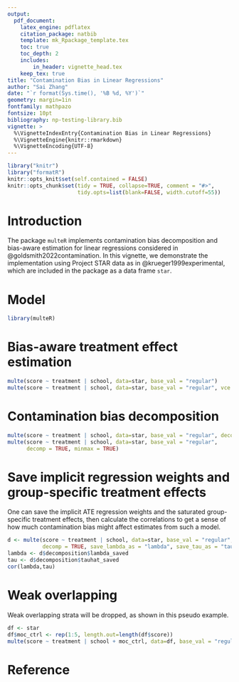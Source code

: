 ```yaml
---
output:
  pdf_document:
    latex_engine: pdflatex
    citation_package: natbib
    template: mk_Rpackage_template.tex
    toc: true
    toc_depth: 2
    includes:
        in_header: vignette_head.tex
    keep_tex: true
title: "Contamination Bias in Linear Regressions"
author: "Sai Zhang"
date: "`r format(Sys.time(), '%B %d, %Y')`"
geometry: margin=1in
fontfamily: mathpazo
fontsize: 10pt
bibliography: np-testing-library.bib
vignette: >
  %\VignetteIndexEntry{Contamination Bias in Linear Regressions}
  %\VignetteEngine{knitr::rmarkdown}
  %\VignetteEncoding{UTF-8}
---
```


```r
library("knitr")
library("formatR")
knitr::opts_knit$set(self.contained = FALSE)
knitr::opts_chunk$set(tidy = TRUE, collapse=TRUE, comment = "#>",
                      tidy.opts=list(blank=FALSE, width.cutoff=55))
```

# Introduction

The package `multeR` implements contamination bias decomposition and bias-aware
estimation for linear regressions considered in @goldsmith2022contamination. 
In this vignette, we demonstrate the implementation using Project STAR data as
in @krueger1999experimental, which are included in the package as a data frame 
`star`.

# Model

```r
library(multeR)
```

# Bias-aware treatment effect estimation
```r
multe(score ~ treatment | school, data=star, base_val = "regular")
multe(score ~ treatment | school, data=star, base_val = "regular", vce = "oracle")
```

# Contamination bias decomposition
```r
multe(score ~ treatment | school, data=star, base_val = "regular", decomp = TRUE)
multe(score ~ treatment | school, data=star, base_val = "regular", 
      decomp = TRUE, minmax = TRUE)
```

# Save implicit regression weights and group-specific treatment effects
One can save the implicit ATE regression weights and the saturated group-specific 
treatment effects, then calculate the correlations to get a sense of how much 
contamination bias might affect estimates from such a model.
 
```r
d <- multe(score ~ treatment | school, data=star, base_val = "regular", 
           decomp = TRUE, save_lambda_as = "lambda", save_tau_as = "tau", print=FALSE)
lambda <- d$decomposition$lambda_saved
tau <- d$decomposition$tauhat_saved
cor(lambda,tau)
```

# Weak overlapping
Weak overlapping strata will be dropped, as shown in this pseudo example.
```r
df <- star
df$moc_ctrl <- rep(1:5, length.out=length(df$score))
multe(score ~ treatment | school + moc_ctrl, data=df, base_val = "regular", decomp = T)
```

# Reference
